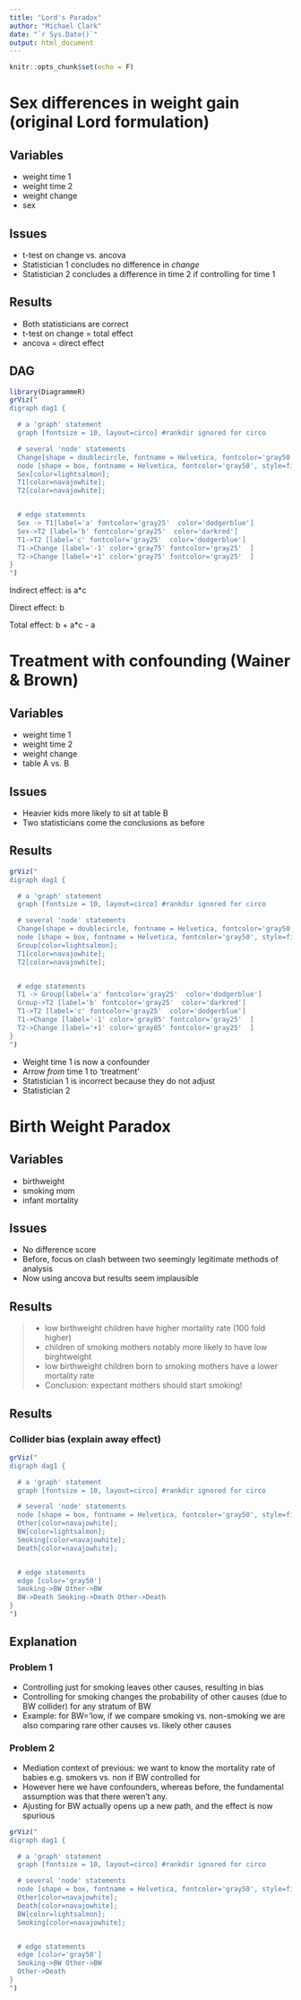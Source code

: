```yaml
---
title: "Lord's Paradox"
author: "Michael Clark"
date: "`r Sys.Date()`"
output: html_document
---
```


```r
knitr::opts_chunk$set(echo = F)
```

# Sex differences in weight gain (original Lord formulation)

## Variables
- weight time 1
- weight time 2
- weight change
- sex

## Issues

- t-test on change vs. ancova
- Statistician 1 concludes no difference in *change*
- Statistician 2 concludes a difference in time 2 if controlling for time 1


## Results

- Both statisticians are correct
- t-test on change = total effect
- ancova = direct effect

## DAG

```r
library(DiagrammeR)
grViz("
digraph dag1 {

  # a 'graph' statement
  graph [fontsize = 10, layout=circo] #rankdir ignored for circo

  # several 'node' statements
  Change[shape = doublecircle, fontname = Helvetica, fontcolor='gray50', fillcolor='gray95', width=.5, penwidth=0.2];
  node [shape = box, fontname = Helvetica, fontcolor='gray50', style=filled, penwidth=0]
  Sex[color=lightsalmon]; 
  T1[color=navajowhite]; 
  T2[color=navajowhite]; 


  # edge statements
  Sex -> T1[label='a' fontcolor='gray25'  color='dodgerblue'] 
  Sex->T2 [label='b' fontcolor='gray25'  color='darkred']
  T1->T2 [label='c' fontcolor='gray25'  color='dodgerblue']
  T1->Change [label='-1' color='gray75' fontcolor='gray25'  ]
  T2->Change [label='+1' color='gray75' fontcolor='gray25'  ]
}
")

```

Indirect effect: is a*c

Direct effect: b

Total effect: b + a*c - a
 
# Treatment with confounding (Wainer & Brown)
## Variables
- weight time 1
- weight time 2
- weight change
- table A vs. B

## Issues

- Heavier kids more likely to sit at table B
- Two statisticians come the conclusions as before

## Results

```r
grViz("
digraph dag1 {

  # a 'graph' statement
  graph [fontsize = 10, layout=circo] #rankdir ignored for circo

  # several 'node' statements
  Change[shape = doublecircle, fontname = Helvetica, fontcolor='gray50', fillcolor='gray95', width=.5, penwidth=0.2];
  node [shape = box, fontname = Helvetica, fontcolor='gray50', style=filled, penwidth=0]
  Group[color=lightsalmon]; 
  T1[color=navajowhite]; 
  T2[color=navajowhite]; 


  # edge statements
  T1 -> Group[label='a' fontcolor='gray25'  color='dodgerblue'] 
  Group->T2 [label='b' fontcolor='gray25'  color='darkred']
  T1->T2 [label='c' fontcolor='gray25'  color='dodgerblue']
  T1->Change [label='-1' color='gray85' fontcolor='gray25'  ]
  T2->Change [label='+1' color='gray85' fontcolor='gray25'  ]
}
")

```

- Weight time 1 is now a confounder
- Arrow *from* time 1 to 'treatment'
- Statistician 1 is incorrect because they do not adjust
- Statistician 2


# Birth Weight Paradox
## Variables
- birthweight
- smoking mom
- infant mortality

## Issues
- No difference score
- Before, focus on clash between two seemingly legitimate methods of analysis
- Now using ancova but results seem implausible


## Results

>- low birthweight children have higher mortality rate (100 fold higher)
- children of smoking mothers notably more likely to have low birghtweight
- low birthweight children born to smoking mothers have a lower mortality rate
- Conclusion: expectant mothers should start smoking!


## Results
### Collider bias (explain away effect)


```r
grViz("
digraph dag1 {

  # a 'graph' statement
  graph [fontsize = 10, layout=circo] #rankdir ignored for circo

  # several 'node' statements
  node [shape = box, fontname = Helvetica, fontcolor='gray50', style=filled, penwidth=0]
  Other[color=navajowhite]; 
  BW[color=lightsalmon]; 
  Smoking[color=navajowhite]; 
  Death[color=navajowhite]; 


  # edge statements
  edge [color='gray50']
  Smoking->BW Other->BW 
  BW->Death Smoking->Death Other->Death
}
")
```

## Explanation

### Problem 1
- Controlling just for smoking leaves other causes, resulting in bias
- Controlling for smoking changes the probability of other causes (due to BW collider) for any stratum of BW
- Example: for BW='low, if we compare smoking vs. non-smoking we are also comparing rare other causes vs. likely other causes

### Problem 2
- Mediation context of previous: we want to know the mortality rate of babies e.g. smokers vs. non if BW controlled for
- However here we have confounders, whereas before, the fundamental assumption was that there weren't any.
- Ajusting for BW actually opens up a new path, and the effect is now spurious

```r
grViz("
digraph dag1 {

  # a 'graph' statement
  graph [fontsize = 10, layout=circo] #rankdir ignored for circo

  # several 'node' statements
  node [shape = box, fontname = Helvetica, fontcolor='gray50', style=filled, penwidth=0]
  Other[color=navajowhite]; 
  Death[color=navajowhite]; 
  BW[color=lightsalmon]; 
  Smoking[color=navajowhite]; 


  # edge statements
  edge [color='gray50']
  Smoking->BW Other->BW 
  Other->Death
}
")
```
